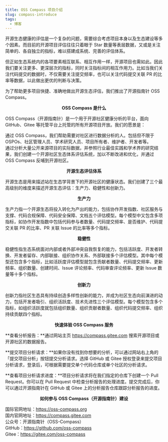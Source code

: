 ```yaml
---
title: OSS Compass 项目介绍
slug: compass-introduce
tags:
  - 博客
---
```


开源生态健康的评估是一个复杂的问题，需要综合考虑项目本身以及生态建设等多个因素。而目前的开源项目评估往往只着眼于 Star 数量等表层数据，又或是关注简单的、各自独立的指标，难以搭建成系统、完善的评估体系。

但正如生态系统内的各项要素相互联系、相互作用一样，开源项目也需如此。因此我们要关注更多、更深层次的指标，同时关注指标间的相互作用力。比如当我们关注代码提交的数据时，不仅需要关注提交频率，也可以关注代码提交关联 PR 的比率等数据，以此做出更优的判断与决策。

为了帮助更多项目快捷、准确地做出开源生态评估，我们推出了开源指南针 OSS Compass。

<!--truncate-->

<center>

**OSS Compass 是什么**

</center>
OSS Compass（开源指南针）是一个用于开源社区健康分析的平台，面向 GitHub、Gitee 等托管平台上托管的所有开源项目开放。我们的愿景是：

通过 OSS Compass，我们帮助需要对社区进行数据分析的人。包括但不限于 OSPOs、社区管理人员、学术研究人员、项目所有者、维护者、开发者等。  
通过分析大量公开来源项目的实际数据，并参照行业最佳实践和学术界的研究结果，我们创建一个开源社区生态体系评估系统，加以不断改进和优化，并通过 OSS Compass 反哺到开源社区。

<center>

**开源生态评估体系**

</center>
开源生态是用来描述站在生态学背景下的开源社区的健康状态。我们创建了三个最高级别的维度来描述开源生态评估：生产力、稳健性和创新力。
<center>

**生产力**

</center>

生产力指一个开源生态将投入转化为产出的能力，包括协作开发指数、社区服务与支撑、代码合规保障、代码安全保障、文档五个评估模型。每个模型中又包含多项指标，如协作开发指数中包括代码参与者数量、代码提交频率、是否维护、代码提交关联 PR 的比率、PR 关联 Issue 的比率等多个指标。

<center>

**稳健性**

</center>

稳健性指生态系统面对内部或者外部冲突自我恢复的能力，包括活跃度、开发者转换、开发者留存、内部联接、组织协作关系、外部联接多个评估模型。其中每个模型还包含多个指标，比如活跃度评估模型就包含贡献者数量、代码提交频率、更新频率、组织数量、创建时间、Issue 评论频率、代码审查评论频率、更新 Issue 数量等十多个指标。

<center>

**创新力**

</center>

创新力指社区生态具有持续创造多样性创新的能力，并成为社区生态向前演进的动力，包括开发者吸引、组织活跃度、技术先进性三个评估模型。每个模型包含多个指标，如组织活跃度就包括组织数量、组织贡献者数量、组织代码提交频率、组织持续贡献四个指标。

<center>

**快速体验 OSS Compass 服务**

</center>

**查看分析报告：**通过网站主页 https://compass.gitee.com 搜索开源项目或开源社区的数据报告。

**提交项目分析请求：**如果你没有找到你想要的分析，可以通过网站右上角的「提交项目分析」按钮提交分析请求。选择 GitHub 或 Gitee 授权登录来提交项目分析请求，登录后，可根据需要提交单个代码仓库或单个社区的分析请求。

**查看项目分析请求进度：**项目分析请求将在我们指定的仓库下创建一个 Pull Request。你可以在 Pull Request 中检查分析报告的处理进度。提交完成后，你可以通过开源指南针在 GitHub 或 Gitee 上的分析报告仓库跟踪分析报告的进度。

<center>

**如何参与 OSS Compass（开源指南针）建设**

</center>

国际官网地址：https://oss-compass.org  
国内官网地址：https://compass.gitee.com  
公众号：开源指南针（OSS-Compass）  
GitHub：https://github.com/oss-compass  
Gitee：https://gitee.com/oss-compass
